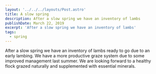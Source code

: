 ```yaml
---
layout: '../../../layouts/Post.astro'
title: A slow spring
description: After a slow spring we have an inventory of lambs
publishDate: March 22, 2019
excerpt: 'After a slow spring we have an inventory of lambs'
tags:
  - spring
---
```


After a slow spring we have an inventory of lambs ready to go due to an early lambing. We have a more productive graze system due to some improved management last summer.  We are looking forward to a healthy flock grazed naturally and supplemented with essential minerals. 